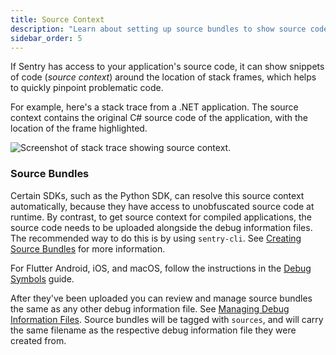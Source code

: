 ```yaml
---
title: Source Context
description: "Learn about setting up source bundles to show source code in stack traces on the Issue Details page."
sidebar_order: 5
---
```


If Sentry has access to your application's source code, it can show snippets of code (_source context_) around the location of stack frames, which helps to quickly pinpoint problematic code.

For example, here's a stack trace from a .NET application. The source context contains
the original C# source code of the application, with the location of the frame highlighted.

![Screenshot of stack trace showing source context.](./img/source-context-screenshot.png)

### Source Bundles

Certain SDKs, such as the Python SDK, can resolve this source context automatically,
because they have access to unobfuscated source code at runtime.
By contrast, to get source context for compiled applications, the source code
needs to be uploaded alongside the debug information files.
The recommended way to do this is by using `sentry-cli`.
See [Creating Source Bundles](/cli/dif/#creating-source-bundles) for more information.

<Alert>

For Flutter Android, iOS, and macOS, follow the instructions in the [Debug Symbols](/platforms/dart/guides/flutter/upload-debug/#uploading-source-code-context-for-flutter-android-ios-and-macos) guide.

</Alert>

After they've been uploaded you can review and manage source bundles the same as
any other debug information file. See [Managing Debug Information Files](../#managing-debug-information-files).
Source bundles will be tagged with `sources`, and will carry the same filename as the
respective debug information file they were created from.
